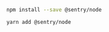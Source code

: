 ```bash {tabTitle:npm}
npm install --save @sentry/node
```

```bash {tabTitle:Yarn}
yarn add @sentry/node
```
